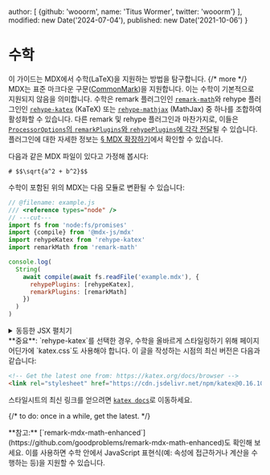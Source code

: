 
  author: [
    {github: 'wooorm', name: 'Titus Wormer', twitter: 'wooorm'}
  ],
  modified: new Date('2024-07-04'),
  published: new Date('2021-10-06')
}

# 수학

이 가이드는 MDX에서 수학(LaTeX)을 지원하는 방법을 탐구합니다. {/* more */}
MDX는 표준 마크다운 구문([CommonMark][])을 지원합니다.
이는 수학이 기본적으로 지원되지 않음을 의미합니다.
수학은 remark 플러그인인 [`remark-math`][remark-math]와 rehype 플러그인인 [`rehype-katex`][rehype-katex] (KaTeX) 또는 [`rehype-mathjax`][rehype-mathjax] (MathJax) 중 하나를 조합하여 활성화할 수 있습니다.
다른 remark 및 rehype 플러그인과 마찬가지로, 이들은 [`ProcessorOptions`의 `remarkPlugins`와 `rehypePlugins`에 각각 전달][processor-options]될 수 있습니다.
플러그인에 대한 자세한 정보는 [§ MDX 확장하기][extend]에서 확인할 수 있습니다.

다음과 같은 MDX 파일이 있다고 가정해 봅시다:

```mdx path="example.mdx"
# $$\sqrt{a^2 + b^2}$$
```

수학이 포함된 위의 MDX는 다음 모듈로 변환될 수 있습니다:

```js twoslash path="example.js"
// @filename: example.js
/// <reference types="node" />
// ---cut---
import fs from 'node:fs/promises'
import {compile} from '@mdx-js/mdx'
import rehypeKatex from 'rehype-katex'
import remarkMath from 'remark-math'

console.log(
  String(
    await compile(await fs.readFile('example.mdx'), {
      rehypePlugins: [rehypeKatex],
      remarkPlugins: [remarkMath]
    })
  )
)
```

<details>
  <summary>동등한 JSX 펼치기</summary>

  ```jsx path="output.jsx"
  <>
    <h1>
      <span className="katex">
        <span className="katex-mathml">
          <math xmlns="http://www.w3.org/1998/Math/MathML">…</math>
        </span>
        <span className="katex-html" aria-hidden="true">
          …
        </span>
      </span>
    </h1>
  </>
  ```
</details>

<Note type="important">
  **중요**: `rehype-katex`를 선택한 경우, 수학을 올바르게 스타일링하기 위해 페이지 어딘가에 `katex.css`도 사용해야 합니다.
  이 글을 작성하는 시점의 최신 버전은 다음과 같습니다:

  ```html
  <!-- Get the latest one from: https://katex.org/docs/browser -->
  <link rel="stylesheet" href="https://cdn.jsdelivr.net/npm/katex@0.16.10/dist/katex.min.css" integrity="sha384-wcIxkf4k558AjM3Yz3BBFQUbk/zgIYC2R0QpeeYb+TwlBVMrlgLqwRjRtGZiK7ww" crossorigin="anonymous">
  ```

  스타일시트의 최신 링크를 얻으려면 [`katex docs`][katex docs]로 이동하세요.

  {/* to do: once in a while, get the latest. */}
</Note>

<Note type="info">
  **참고:** [`remark-mdx-math-enhanced`](https://github.com/goodproblems/remark-mdx-math-enhanced)도 확인해 보세요.
  이를 사용하면 수학 안에서 JavaScript 표현식(예: 속성에 접근하거나 계산을 수행하는 등)을 지원할 수 있습니다.
</Note>

[commonmark]: https://spec.commonmark.org/current/

[remark-math]: https://github.com/remarkjs/remark-math/tree/main/packages/remark-math

[rehype-katex]: https://github.com/remarkjs/remark-math/tree/main/packages/rehype-katex

[rehype-mathjax]: https://github.com/remarkjs/remark-math/tree/main/packages/rehype-mathjax

[processor-options]: /packages/mdx/#processoroptions

[extend]: /docs/extending-mdx/

[katex docs]: https://katex.org/docs/browser#loading-as-global